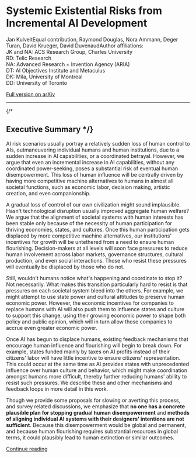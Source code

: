 <h1 
style={{}/*{fontSize:"1.5rem", fontStyle:"normal", fontWeight:"normal", marginTop:"-1rem"}*/}
>Systemic Existential Risks from Incremental AI Development</h1>

<div style={{ fontStyle: "italic", maxWidth: "23em", paddingTop:"0" }}>
  <span style={{ whiteSpace: "nowrap" }}>Jan Kulveit</span><Footnote mark="*">Equal contribution</Footnote>, <span style={{ whiteSpace: "nowrap" }}>Raymond Douglas</span><Footnote mark="*"/>, <span style={{ whiteSpace: "nowrap" }}>Nora Ammann</span>, <span style={{ whiteSpace: "nowrap" }}>Deger Turan</span>, <span style={{ whiteSpace: "nowrap" }}>David Krueger</span>, <span style={{ whiteSpace: "nowrap" }}>David Duvenaud</span><Footnote mark="†">Author affiliations:<br/>JK and NA: ACS Research Group, Charles University<br/>RD: Telic Research<br/>NA: Advanced Research + Invention Agency (ARIA)<br/>DT: AI Objectives Institute and Metaculus<br/>DK: Mila, University of Montreal<br/>DD: University of Toronto</Footnote>
</div>

[Full version on arXiv](https://arxiv.org/abs/2501.16946)

<hr />

{/* <a id="executive-summary"></a>
## Executive Summary */}

AI risk scenarios usually portray a relatively sudden loss of human control to AIs, outmaneuvering individual humans and human institutions, due to a sudden increase in AI capabilities, or a coordinated betrayal.
However, we argue that even an incremental increase in AI capabilities, without any coordinated power-seeking, poses a substantial risk of eventual human disempowerment.
This loss of human influence will be centrally driven by having more competitive machine alternatives to humans in almost all societal functions, such as economic labor, decision making, artistic creation, and even companionship.

A gradual loss of control of our own civilization might sound implausible.
Hasn't technological disruption usually improved aggregate human welfare?
We argue that the alignment of societal systems with human interests has been stable only because of the necessity of human participation for thriving economies, states, and cultures. Once this human participation gets displaced by more competitive machine alternatives, our institutions' incentives for growth will be untethered from a need to ensure human flourishing.
Decision-makers at all levels will soon face pressures to reduce human involvement across labor markets, governance structures, cultural production, and even social interactions.
Those who resist these pressures will eventually be displaced by those who do not.

Still, wouldn't humans notice what's happening and coordinate to stop it?
Not necessarily.
What makes this transition particularly hard to resist is that pressures on each societal system bleed into the others. For example, we might attempt to use state power and cultural attitudes to preserve human economic power. However, the economic incentives for companies to replace humans with AI will also push them to influence states and culture to support this change, using their growing economic power to shape both policy and public opinion, which will in turn allow those companies to accrue even greater economic power.

Once AI has begun to displace humans, existing feedback mechanisms that encourage human influence and flourishing will begin to break down. For example, states funded mainly by taxes on AI profits instead of their citizens' labor will have little incentive to ensure citizens' representation.
This could occur at the same time as AI provides states with unprecedented influence over human culture and behavior, which might make coordination amongst humans more difficult, thereby further reducing humans' ability to resist such pressures.
We describe these and other mechanisms and feedback loops in more detail in this work.

Though we provide some proposals for slowing or averting this process, and survey related discussions, we emphasize that **no one has a concrete plausible plan for stopping gradual human disempowerment** and **methods of aligning individual AI systems with their designers' intentions are not sufficient**.
Because this disempowerment would be global and permanent, and because human flourishing requires substantial resources in global terms, it could plausibly lead to human extinction or similar outcomes.

[Continue reading](https://gradual-disempowerment.ai/introduction)
